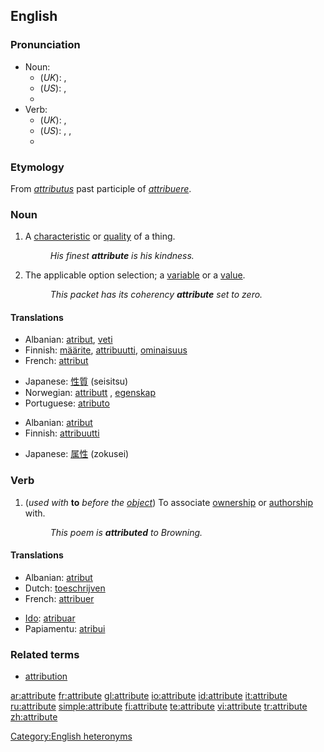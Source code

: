 {{wikipedia}}
==English==

===Pronunciation===
*Noun:
**(''UK''): {{IPA|/æˈtrɪbjuːt/}}, {{SAMPA|/{"trIbju:t/}}
**(''US''): {{AHD|ă-trĭb'yo͞ot}}, {{IPA|/æˈtrɪbjut/}} {{SAMPA|/{"trIbjut/}}
**{{audio|en-us-attribute-noun.ogg|Audio (US)}}
*Verb:
**(''UK''): {{IPA|/ˈætrɪbjuːt/}}, {{SAMPA|/"{trIbju:t/}}
**(''US''): {{AHD|ă'trĭ-byo͞ot}}, {{IPA|/ˈætrɪbjut/}}, {{SAMPA|/"{trIbjut/}}
**{{audio|en-us-attribute-verb.ogg|Audio (US)}}

===Etymology===
From {{L.}} ''[[attributus]]'' past participle of ''[[attribuere]]''.

===Noun===
{{en-noun}}

# A [[characteristic]] or [[quality]] of a thing.
#: ''His finest '''attribute''' is his kindness.''
# {{computing}} The applicable option selection; a [[variable]] or a [[value]].
#: ''This packet has its coherency '''attribute''' set to zero.''

====Translations====
{{trans-top|characteristic or quality}}
*Albanian: [[atribut]], [[veti]]
*Finnish: [[määrite]], [[attribuutti]], [[ominaisuus]]
*French: [[attribut]] {{m}}
{{trans-mid}}
*Japanese: [[性質]] (seisitsu)
*Norwegian: [[attributt]] {{m}}, [[egenskap]] {{m}}
*Portuguese: [[atributo]] {{m}}
{{trans-bottom}}

{{trans-top|computing: the applicable option selection}}
*Albanian: [[atribut]]
*Finnish: [[attribuutti]]
{{trans-mid}}
*Japanese: [[属性]] (zokusei)
{{trans-bottom}}

===Verb===
{{en-verb|attribut|ing}}

# (''used with'' '''to''' ''before the [[object]]'') To associate [[ownership]] or [[authorship]] with.
#: ''This poem is '''attributed''' to Browning.''

====Translations====
{{trans-top|associate ownership or authorship with}}
*Albanian: [[atribut]]
*Dutch: [[toeschrijven]]
*French: [[attribuer]]
{{trans-mid}}
*[[Ido]]: [[atribuar]]
*Papiamentu: [[atribui]]
{{trans-bottom}}

===Related terms===
*[[attribution]]

[[Category:English heteronyms]]

[[ar:attribute]]
[[fr:attribute]]
[[gl:attribute]]
[[io:attribute]]
[[id:attribute]]
[[it:attribute]]
[[ru:attribute]]
[[simple:attribute]]
[[fi:attribute]]
[[te:attribute]]
[[vi:attribute]]
[[tr:attribute]]
[[zh:attribute]]